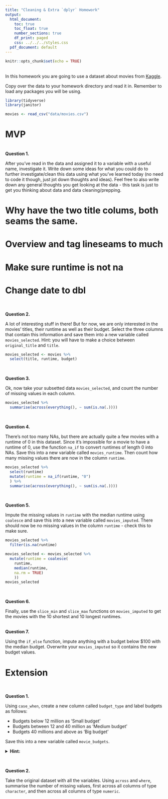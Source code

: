 ```yaml
---
title: "Cleaning & Extra `dplyr` Homework"
output:
  html_document:
    toc: true
    toc_float: true
    number_sections: true
    df_print: paged
    css: ../../../styles.css
  pdf_document: default
---
```


```r
knitr::opts_chunk$set(echo = TRUE)
```

<br>
In this homework you are going to use a dataset about movies from [Kaggle](https://www.kaggle.com/tmdb/tmdb-movie-metadata).

Copy over the data to your homework directory and read it in. Remember to load any packages you will be using.

```r
library(tidyverse)
library(janitor)
```


```r
movies <- read_csv("data/movies.csv")
```

# MVP
<br>
**Question 1.** 

After you've read in the data and assigned it to a variable with a useful name, investigate it. Write down some ideas for what you could do to further investigate/clean this data using what you've learned today (no need to code it though, just jot down thoughts and ideas). Feel free to also write down any general thoughts you get looking at the data - this task is just to get you thinking about data and data cleaning/prepping.

# Why have the two title colums, both seams the same.
# Overview and tag lineseams to much
# Make sure runtime is not na
# Change date to dbl

<br> 

**Question 2.**

A lot of interesting stuff in there! But for now, we are only interested in the movies' titles, their runtime as well as their budget. Select the three columns that contain this information and save them into a new variable called `movies_selected`. Hint: you will have to make a choice between `original_title` and `title`.


```r
movies_selected <- movies %>% 
  select(title, runtime, budget)
```

<br>


**Question 3.**  

Ok, now take your subsetted data `movies_selected`, and count the number of missing values in each column.

```r
movies_selected %>% 
  summarise(across(everything(), ~ sum(is.na(.))))
```

<br>

**Question 4.**  

There's not too many NAs, but there are actually quite a few movies with a runtime of 0 in this dataset. Since it's impossible for a movie to have a runtime of 0, use the function `na_if` to convert runtimes of length 0 into NAs. Save this into a new variable called `movies_runtime`. Then count how many missing values there are now in the column `runtime`.

```r
movies_selected %>% 
  select(runtime)
  mutate(runtime = na_if(runtime, "0")
  ) %>% 
  summarise(across(everything(), ~ sum(is.na(.))))
```


<br>

**Question 5.**  

Impute the missing values in `runtime` with the median runtime using `coalesce` and save this into a new variable called `movies_imputed`. There should now be no missing values in the column `runtime` - check this to make sure.

```r
movies_selected %>% 
  filter(is.na(runtime)
```


```r
movies_selected <- movies_selected %>% 
  mutate(runtime = coalesce(
    runtime,
    median(runtime,
    na.rm = TRUE)
    ))
movies_selected
```


<br>

**Question 6.**  

Finally, use the `slice_min` and `slice_max` functions on `movies_imputed` to get the movies with the 10 shortest and 10 longest runtimes.

<br>
**Question 7.**  

Using the `if_else` function, impute anything with a budget below $100 with the median budget. Overwrite your `movies_imputed` so it contains the new budget values.


# Extension


<br> 

**Question 1.**  

Using `case_when`, create a new column called `budget_type` and label budgets as follows:

* Budgets below 12 million as 'Small budget'
* Budgets between 12 and 40 million as 'Medium budget'
* Budgets 40 millions and above as 'Big budget'

Save this into a new variable called `movie_budgets`.

<details>
<summary>**Hint:**</summary> 1e6 is a shorthand way of writing 1 million ($1 \times 10^6$)
</details>

<br> 

**Question 2.**  

Take the original dataset with all the variables. Using `across` and `where`, summarise the number of missing values, first across all columns of type `character`, and then across all columns of type `numeric`.

<br> 

